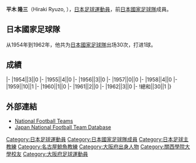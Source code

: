 {{Infobox football biography
|name=平木隆三
|image=
|fullname=平木隆三
|birth_date={{Birth date|1931|10|7}}
|cityofbirth=[[大阪府|大阪府]]
|countryofbirth=[[日本|日本]]
|dateofdeath={{Death date and age|2009|1|2|1931|10|7}}
|height=
|position=[[後衛_(足球)|後衛]]
|currentclub=
|years=1958-1966
|clubs=[[JEF聯市原·千葉|古河電工]]
|caps(goals)=
|nationalyears=1954-1962
|nationalteam=[[日本國家足球隊|日本]]
|nationalcaps(goals)=30 (1)
}}
'''平木 隆三'''（Hiraki Ryuzo, {{Bd|1931年|10月7日|2009年|1月2日}}），[[日本|日本]][[足球|足球]][[運動員|運動員]]，前[[日本國家足球隊|日本國家足球隊]]成員。

==日本國家足球隊==
从1954年到1962年，他共为[[日本國家足球隊|日本國家足球隊]]出场30次，打进1球。

==成績==
{{Football player national team statistics|JPN}}
|-
|1954||3||0
|-
|1955||4||0
|-
|1956||3||0
|-
|1957||0||0
|-
|1958||4||0
|-
|1959||10||1
|-
|1960||1||0
|-
|1961||2||0
|-
|1962||3||0
|-
!總和||30||1
|}

==外部連結==
{{Reflist}}
*[http://www.national-football-teams.com/v2/player.php?id=21609 National Football Teams]
*[https://web.archive.org/web/20160319090312/http://www.japannationalfootballteam.com/en/players/hiraki_ryuzo.html Japan National Football Team Database]

{{1956年奥运会男子足球日本参赛名单}}
{{1964年奥运会男子足球日本参赛名单}}

{{Japan-footy-bio-stub}}
[[Category:日本足球運動員|Category:日本足球運動員]]
[[Category:日本國家足球隊成員|Category:日本國家足球隊成員]]
[[Category:日本足球主教練|Category:日本足球主教練]]
[[Category:名古屋鯨魚教練|Category:名古屋鯨魚教練]]
[[Category:大阪府出身人物|Category:大阪府出身人物]]
[[Category:關西學院大學校友|Category:關西學院大學校友]]
[[Category:大阪府足球運動員|Category:大阪府足球運動員]]